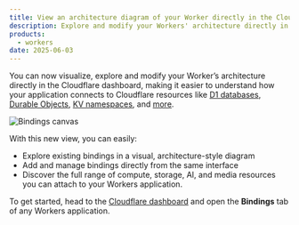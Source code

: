 ```yaml
---
title: View an architecture diagram of your Worker directly in the Cloudflare dashboard
description: Explore and modify your Workers' architecture directly in the Cloudflare dashboard
products:
  - workers
date: 2025-06-03
---
```



You can now visualize, explore and modify your Worker’s architecture directly in the Cloudflare dashboard, making it easier to understand how your application connects to Cloudflare resources like [D1 databases](/d1), [Durable Objects](/durable-objects), [KV namespaces](/kv), and [more](/workers/runtime-apis/bindings/).

![Bindings canvas](src/assets/images/changelog/workers/bindings-canvas.png)

With this new view, you can easily:

- Explore existing bindings in a visual, architecture-style diagram
- Add and manage bindings directly from the same interface
- Discover the full range of compute, storage, AI, and media resources you can attach to your Workers application.

To get started, head to the [Cloudflare dashboard](https://dash.cloudflare.com/?to=/:account/workers-and-pages) and open the **Bindings** tab of any Workers application.
